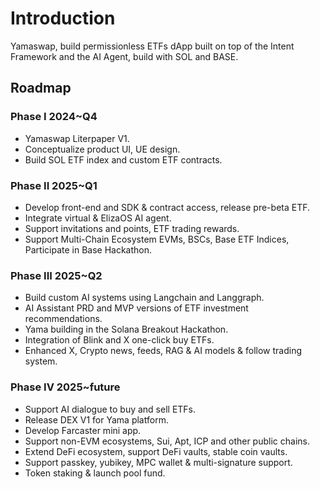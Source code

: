 # Introduction

Yamaswap, build permissionless ETFs dApp built on top of the Intent Framework and the AI Agent, build with SOL and BASE.

## Roadmap

### Phase I 2024~Q4

- Yamaswap Literpaper V1.
- Conceptualize product UI, UE design.
- Build SOL ETF index and custom ETF contracts.

### Phase II 2025~Q1

- Develop front-end and SDK & contract access, release pre-beta ETF.
- Integrate virtual & ElizaOS AI agent.
- Support invitations and points, ETF trading rewards.
- Support Multi-Chain Ecosystem EVMs, BSCs, Base ETF Indices, Participate in Base Hackathon.

### Phase III 2025~Q2

- Build custom AI systems using Langchain and Langgraph.
- AI Assistant PRD and MVP versions of ETF investment recommendations.
- Yama building in the Solana Breakout Hackathon.
- Integration of Blink and X one-click buy ETFs.
- Enhanced X, Crypto news, feeds, RAG & AI models & follow trading system.

### Phase IV 2025~future

- Support AI dialogue to buy and sell ETFs.
- Release DEX V1 for Yama platform.
- Develop Farcaster mini app.
- Support non-EVM ecosystems, Sui, Apt, ICP and other public chains.
- Extend DeFi ecosystem, support DeFi vaults, stable coin vaults.
- Support passkey, yubikey, MPC wallet & multi-signature support.
- Token staking & launch pool fund.
